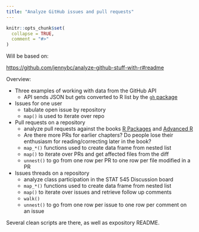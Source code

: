 ```yaml
---
title: "Analyze GitHub issues and pull requests"
---
```


```r
knitr::opts_chunk$set(
  collapse = TRUE,
  comment = "#>"
)
```

Will be based on:

<https://github.com/jennybc/analyze-github-stuff-with-r#readme>

Overview:

  * Three examples of working with data from the GitHub API
    - API sends JSON but gets converted to R list by the [`gh` package](https://github.com/gaborcsardi/gh)
  * Issues for one user
    - tabulate open issue by repository
    - `map()` is used to iterate over repo
  * Pull requests on a repository
    - analyze pull requests against the books [R Packages](http://r-pkgs.had.co.nz/) and [Advanced R](http://adv-r.had.co.nz/)
    - Are there more PRs for earlier chapters? Do people lose their enthusiasm for reading/correcting later in the book?
    - `map_*()` functions used to create data frame from nested list
    - `map()` to iterate over PRs and get affected files from the diff
    - `unnest()` to go from one row per PR to one row per file modified in a PR
  * Issues threads on a repository
    - analyze class participation in the STAT 545 Discussion board
    - `map_*()` functions used to create data frame from nested list
    - `map()` to iterate over issues and retrieve follow up comments
    - `walk()`
    - `unnest()` to go from one row per issue to one row per comment on an issue

Several clean scripts are there, as well as expository README.
